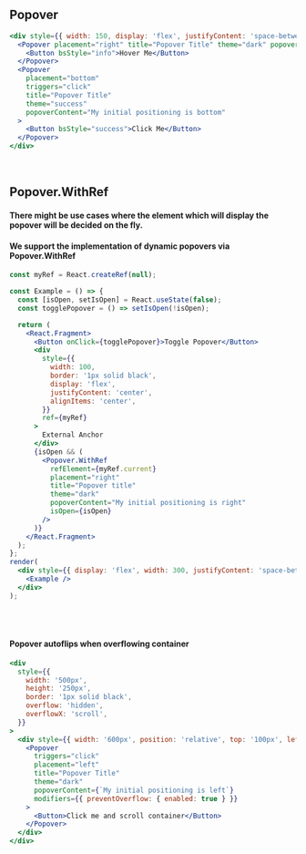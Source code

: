 
## Popover

```jsx live=true
<div style={{ width: 150, display: 'flex', justifyContent: 'space-between' }}>
  <Popover placement="right" title="Popover Title" theme="dark" popoverContent="My initial positioning is right">
    <Button bsStyle="info">Hover Me</Button>
  </Popover>
  <Popover
    placement="bottom"
    triggers="click"
    title="Popover Title"
    theme="success"
    popoverContent="My initial positioning is bottom"
  >
    <Button bsStyle="success">Click Me</Button>
  </Popover>
</div>
```

<br />

## Popover.WithRef

<h4>There might be use cases where the element which will display the popover will be decided on the fly.</h4>
<h4>
We support the implementation of dynamic popovers via <b>Popover.WithRef</b>
</h4>

```jsx live=true
const myRef = React.createRef(null);

const Example = () => {
  const [isOpen, setIsOpen] = React.useState(false);
  const togglePopover = () => setIsOpen(!isOpen);

  return (
    <React.Fragment>
      <Button onClick={togglePopover}>Toggle Popover</Button>
      <div
        style={{
          width: 100,
          border: '1px solid black',
          display: 'flex',
          justifyContent: 'center',
          alignItems: 'center',
        }}
        ref={myRef}
      >
        External Anchor
      </div>
      {isOpen && (
        <Popover.WithRef
          refElement={myRef.current}
          placement="right"
          title="Popover title"
          theme="dark"
          popoverContent="My initial positioning is right"
          isOpen={isOpen}
        />
      )}
    </React.Fragment>
  );
};
render(
  <div style={{ display: 'flex', width: 300, justifyContent: 'space-between' }}>
    <Example />
  </div>
);
```

<br />
<br />
<h4>Popover autoflips when overflowing container</h4>

```jsx live=true
<div
  style={{
    width: '500px',
    height: '250px',
    border: '1px solid black',
    overflow: 'hidden',
    overflowX: 'scroll',
  }}
>
  <div style={{ width: '600px', position: 'relative', top: '100px', left: '250px' }}>
    <Popover
      triggers="click"
      placement="left"
      title="Popover Title"
      theme="dark"
      popoverContent={`My initial positioning is left`}
      modifiers={{ preventOverflow: { enabled: true } }}
    >
      <Button>Click me and scroll container</Button>
    </Popover>
  </div>
</div>
```

<Props componentName="Popover" />
